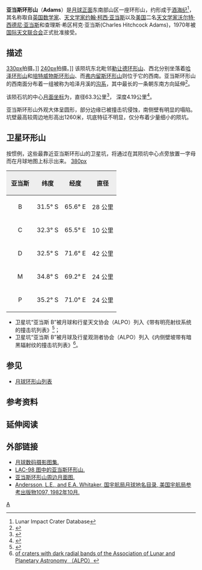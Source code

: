 <!-- This crater has multiple eponyms -->
{{lunar crater data
| image=Adams crater 4184 h2.jpg
| caption=[[美国|美国]][[月球轨道器4号|月球轨道器4号]]拍摄的亚当斯环形山西向斜视图
| latitude=31.9
| N_or_S=S
| longitude=68.2
| E_or_W=E
| diameter=66 公里
| depth=2.0公里
| colong=293
| eponym=[[约翰·柯西·亚当斯|约翰·柯西·亚当斯]]<br/>[[沃尔特·亚当斯|沃尔特·西德尼·亚当斯]]<br />查理斯·希区柯克·亚当斯
}}

'''亚当斯环形山'''（'''Adams'''）是[[月球正面|月球正面]]东南部山区一座环形山，约形成于[[酒海纪|酒海纪]]<ref name=LICD>Lunar Impact Crater Database</ref>，其名称取自[[英国|英国]][[数学家|数学家]]、[[天文学家|天文学家]][[约翰·柯西·亚当斯|约翰·柯西·亚当斯]]以及[[美国|美国]]二名[[天文学家|天文学家]][[沃尔特·亚当斯|沃尔特·西德尼·亚当斯]]和查理斯·希区柯克·亚当斯(Charles Hitchcock Adams)，1970年被[[国际天文联合会|国际天文联合会]]正式批准接受。

== 描述 ==
[[image:Petavius_+_Hase_+_Adams_+_Legendre_-_LROC_-_WAC.JPG|330px]]拍摄。]]
[[image:Adams_(LRO).png|240px]]拍摄。]]
该陨坑东北毗邻[[勒让德环形山|勒让德环形山]]、西北分别坐落着[[哈泽环形山|哈泽环形山]]和[[培特威物斯环形山|培特威物斯环形山]]、而[[弗内留斯环形山|弗内留斯环形山]]则位于它的西南。亚当斯环形山的西南面分布着一组被称为哈泽月溪的[[月溪|沟系]]，其中最长的一条朝东南方向延伸<ref>{{Cite web |url=http://planetarynames.wr.usgs.gov/images/Lunar/lac_98_wac.pdf |title=Crater Adams on LAC-98 map. |accessdate=2016-07-06 |archive-date=2019-02-14 |archive-url=https://web.archive.org/web/20190214233331/https://planetarynames.wr.usgs.gov/images/Lunar/lac_98_wac.pdf |dead-url=no }}</ref>。

该陨石坑的中心[[月面坐标|月面坐标]]为{{Coord|31.89|S|68.39|E|globe:Moon|nogoogle=1|noosm=1}}，直径63.3公里<ref name=IAU>{{Cite web |url=http://planetarynames.wr.usgs.gov/Feature/47 |title=Directory of the International Astronomical Union |accessdate=2016-07-06 |archive-date=2015-02-06 |archive-url=https://archive.today/20150206012710/http://planetarynames.wr.usgs.gov/Feature/47 |dead-url=no }}</ref>，
深度4.19公里<ref>{{Cite web |url=http://fisherka.csolutionshosting.net/astronote/plan/craterdepth/html/CraterDepthFeatureNameWestfall.html |title=John E. Westfall’s Atlas of the Lunar Terminator, Cambridge Univ. Press (2000) |accessdate=2016-07-06 |archive-date=2014-12-18 |archive-url=https://archive.today/20141218234310/http://fisherka.csolutionshosting.net/astronote/plan/craterdepth/html/CraterDepthFeatureNameWestfall.html |dead-url=no }}</ref>。

亚当斯环形山外观大体呈圆形，部分边缘已被撞击坑侵蚀，南侧壁有明显的塌陷。坑壁最高较周边地形高出1260米，坑底特征不明显，仅分布着少量细小的陨坑。

== 卫星环形山 ==
按惯例，这些最靠近亚当斯环形山的卫星坑，将通过在其陨坑中心点旁放置一字母而在月球地图上标示出来。
[[image:Adams_sattelite_craters_map.jpg|380px]]

{| class=wikitable
!width=25% style=background:#eeeeee; |亚当斯
!width=25% style=background:#eeeeee; |纬度
!width=25% style=background:#eeeeee; |经度
!width=25% style=background:#eeeeee; |直径
|-
|align=center|B
|align=center|31.5° S
|align=center|65.6° E
|align=center|28 公里
|-
|align=center|C
|align=center|32.3° S
|align=center|65.5° E
|align=center|10 公里
|-
|align=center|D
|align=center|32.5° S
|align=center|71.6° E
|align=center|42 公里
|-
|align=center|M
|align=center|34.8° S
|align=center|69.2° E
|align=center|24 公里
|-
|align=center|P
|align=center|35.2° S
|align=center|71.0° E
|align=center|24 公里
|}{{clear}}
* 卫星坑“亚当斯 B”被月球和行星天文协会（ALPO）列入《带有明亮射纹系统的撞击坑列表》<ref>{{Cite web |url=http://www.zone-vx.com/alpo-rays-table.pdf |title=List of craters with bright rays of the lunar system and planetary astronomy Association （ALPO） |accessdate=2016-07-06 |archive-date=2016-03-04 |archive-url=https://web.archive.org/web/20160304213831/http://www.zone-vx.com/alpo-rays-table.pdf |dead-url=yes }}</ref>；
* 卫星坑“亚当斯 B”被月球及行星观测者协会（ALPO）列入《内侧壁坡带有暗黑辐射纹的撞击坑列表》<ref>[http://www.zone-vx.com/alpo-bcp-longlist.pdfList of craters with dark radial bands of the Association of Lunar and Planetary Astronomy （ALPO）]{{dead link|date=2017年11月 |bot=InternetArchiveBot |fix-attempted=yes }}</ref>。

== 参见 ==
*[[月球环形山列表|月球环形山列表]]

== 参考资料 ==
{{reflist}}

== 延伸阅读 ==
{{Lunar crater references}}

==外部链接==
* [http://www.lpi.usra.edu/resources/lunar_orbiter/bin/srch_nam.shtml?Adams%7C0 月球数码摄影图集.]{{Wayback|url=http://www.lpi.usra.edu/resources/lunar_orbiter/bin/srch_nam.shtml?Adams%7C0 |date=20160303190448 }}
* [http://www.lpi.usra.edu/resources/mapcatalog/LAC/lac98/  LAC-98 图中的亚当斯环形山.]{{Wayback|url=http://www.lpi.usra.edu/resources/mapcatalog/LAC/lac98/ |date=20160304074500 }}
* [http://www.lpi.usra.edu/resources/mapcatalog/usgs/I794/ 亚当斯环形山周边月面图.]{{Wayback|url=http://www.lpi.usra.edu/resources/mapcatalog/usgs/I794/ |date=20160304072350 }}
* [http://planet4589.org/astro/lunar/RP-1097.pdf Andersson, L.E., and E.A. Whitaker, 国宇航局月球地名目录, 美国宇航局参考出版物1097, 1982年10月.]{{Wayback|url=http://planet4589.org/astro/lunar/RP-1097.pdf |date=20141006125838 }}

{{月球环形山 (A-B)}}

[[Category:月球环形山|A]]
